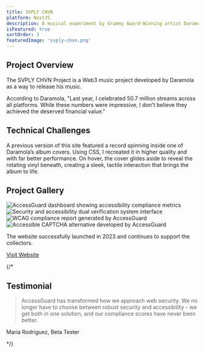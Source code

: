 ```yaml
---
title: SVPLY CHVN
platform: NextJS
description: A musical experiment by Grammy Award-Winning artist Daramola.
isFeatured: true
sortOrder: 3
featuredImage: 'svply-chvn.png'
---
```


## Project Overview

The SVPLY CHVN Project is a Web3 music project developed by Daramola as a way to release his music.

According to Daramola, "Last year, I celebrated 50.7 million streams across all platforms. While these numbers were impressive, I don't believe they achieved the deserved financial value."


## Technical Challenges

A previous version of this site featured a record spinning inside one of Daramola’s album covers. Using CSS, I recreated it in higher quality and with far better performance. On hover, the cover glides aside to reveal the rotating vinyl beneath, creating a sleek, tactile interaction that brings the album to life.
## Project Gallery

<div class="grid grid-cols-1 gap-4 md:grid-cols-2">
  <Image
    src="/projects/svply-chvn/project-image-1.png"
    alt="AccessGuard dashboard showing accessibility compliance metrics"
    width={1200}
    height={600}
    class="h-[250px] w-full rounded-lg object-cover border-1"
  />
  <Image
    src="/projects/svply-chvn/project-image-2.png"
    alt="Security and accessibility dual verification system interface"
    width={1200}
    height={600}
    class="h-[250px] w-full rounded-lg object-cover border-1"
  />
  <Image
    src="/projects/svply-chvn/project-image-3.png"
    alt="WCAG compliance report generated by AccessGuard"
    width={1200}
    height={600}
    class="h-[250px] w-full rounded-lg object-cover border-1"
  />
  <Image
    src="/projects/svply-chvn/project-image-4.png"
    alt="Accessible CAPTCHA alternative developed by AccessGuard"
    width={1200}
    height={600}
    class="h-[250px] w-full rounded-lg object-cover border-1"
  />
</div>

The website successfully launched in 2023 and continues to support the collectors.

<div class="mt-8">
  <a 
    href="https://svplychvn.com" 
    target="_blank" 
    rel="noopener noreferrer"
    class="inline-flex items-center gap-2 external-link"
  >
    Visit Website
    <Icon name="lucide:external-link" size="1.25rem" />
  </a>
</div>

{/* 

## Testimonial

<BlockQuote platform="Lisa Chen, Director of Digital Accessibility, Global Tech Solutions">
  AccessGuard has transformed how we approach web security. We no longer have to choose between robust security and
  accessibility - we get both in one solution, and our compliance scores have never been better.
</BlockQuote>
Maria Rodriguez, Beta Tester

*/}
